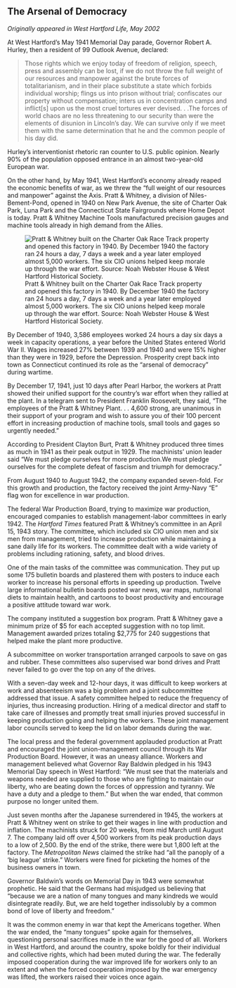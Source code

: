 ## The Arsenal of Democracy {-}

*Originally appeared in West Hartford Life, May 2002*

At West Hartford’s May 1941 Memorial Day parade, Governor Robert A. Hurley, then a resident of 99 Outlook Avenue, declared:

> Those rights which we enjoy today of freedom of religion, speech, press and assembly can be lost, if we do not throw the full weight of our resources and manpower against the brute forces of totalitarianism, and in their place substitute a state which forbids individual worship; flings us into prison without trial; confiscates our property without compensation; inters us in concentration camps and inflict[s] upon us the most cruel tortures ever devised. . .The forces of world chaos are no less threatening to our security than were the elements of disunion in Lincoln’s day. We can survive only if we meet them with the same determination that he and the common people of his day did.

Hurley’s interventionist rhetoric ran counter to U.S. public opinion. Nearly 90% of the population opposed entrance in an almost two-year-old European war.

On the other hand, by May 1941, West Hartford’s economy already reaped the economic benefits of war, as we threw the “full weight of our resources and manpower” against the Axis. Pratt & Whitney, a division of Niles-Bement-Pond, opened in 1940 on New Park Avenue, the site of Charter Oak Park, Luna Park and the Connecticut State Fairgrounds where Home Depot is today. Pratt & Whitney Machine Tools manufactured precision gauges and machine tools already in high demand from the Allies.

![Pratt & Whitney built on the Charter Oak Race Track property and opened this factory in 1940. By December 1940 the factory ran 24 hours a day, 7 days a week and a year later employed almost 5,000 workers. The six CIO unions helped keep morale up through the war effort. Source: Noah Webster House & West Hartford Historical Society.](images/08-pratt-and-whitney.jpg)

By December of 1940, 3,586 employees worked 24 hours a day six days a week in capacity operations, a year before the United States entered World War II. Wages increased 27% between 1939 and 1940 and were 15% higher than they were in 1929, before the Depression. Prosperity crept back into town as Connecticut continued its role as the “arsenal of democracy” during wartime.

By December 17, 1941, just 10 days after Pearl Harbor, the workers at Pratt showed their unified support for the country’s war effort when they rallied at the plant. In a telegram sent to President Franklin Roosevelt, they said, “The employees of the Pratt & Whitney Plant. . . 4,600 strong, are unanimous in their support of your program and wish to assure you of their 100 percent effort in increasing production of machine tools, small tools and gages so urgently needed.”

According to President Clayton Burt, Pratt & Whitney produced three times as much in 1941 as their peak output in 1929. The machinists’ union leader said “We must pledge ourselves for more production.We must pledge ourselves for the complete defeat of fascism and triumph for democracy.”

From August 1940 to August 1942, the company expanded seven-fold. For this growth and production, the factory received the joint Army-Navy “E” flag won for excellence in war production.

The federal War Production Board, trying to maximize war production, encouraged companies to establish management-labor committees in early 1942. The *Hartford Times* featured Pratt & Whitney’s committee in an April 15, 1943 story. The committee, which included six CIO union men and six men from management, tried to increase production while maintaining a sane daily life for its workers. The committee dealt with a wide variety of problems including rationing, safety, and blood drives.

One of the main tasks of the committee was communication. They put up some 175 bulletin boards and plastered them with posters to induce each worker to increase his personal efforts in speeding up production. Twelve large informational bulletin boards posted war news, war maps, nutritional diets to maintain health, and cartoons to boost productivity and encourage a positive attitude toward war work.

The company instituted a suggestion box program. Pratt & Whitney gave a minimum prize of $5 for each accepted suggestion with no top limit. Management awarded prizes totaling $2,775 for 240 suggestions that helped make the plant more productive.

A subcommittee on worker transportation arranged carpools to save on gas and rubber. These committees also supervised war bond drives and Pratt never failed to go over the top on any of the drives.

With a seven-day week and 12-hour days, it was difficult to keep workers at work and absenteeism was a big problem and a joint subcommittee addressed that issue. A safety committee helped to reduce the frequency of injuries, thus increasing production. Hiring of a medical director and staff to take care of illnesses and promptly treat small injuries proved successful in keeping production going and helping the workers. These joint management labor councils served to keep the lid on labor demands during the war.

The local press and the federal government applauded production at Pratt and encouraged the joint union-management council through its War Production Board. However, it was an uneasy alliance. Workers and management believed what Governor Ray Baldwin pledged in his 1943 Memorial Day speech in West Hartford: “We must see that the materials and weapons needed are supplied to those who are fighting to maintain our liberty, who are beating down the forces of oppression and tyranny. We have a duty and a pledge to them.” But when the war ended, that common purpose no longer united them.

Just seven months after the Japanese surrendered in 1945, the workers at Pratt & Whitney went on strike to get their wages in line with production and inflation. The machinists struck for 20 weeks, from mid March until August 7. The company laid off over 4,500 workers from its peak production days to a low of 2,500. By the end of the strike, there were but 1,800 left at the factory. The *Metropolitan News* claimed the strike had “all the panoply of a ‘big league’ strike.” Workers were fined for picketing the homes of the business owners in town.

Governor Baldwin’s words on Memorial Day in 1943 were somewhat prophetic. He said that the Germans had misjudged us believing that “because we are a nation of many tongues and many kindreds we would disintegrate readily. But, we are held together indissolubly by a common bond of love of liberty and freedom.”

It was the common enemy in war that kept the Americans together. When the war ended, the “many tongues” spoke again for themselves, questioning personal sacrifices made in the war for the good of all. Workers in West Hartford, and around the country, spoke boldly for their individual and collective rights, which had been muted during the war. The federally imposed cooperation during the war improved life for workers only to an extent and when the forced cooperation imposed by the war emergency was lifted, the workers raised their voices once again.

